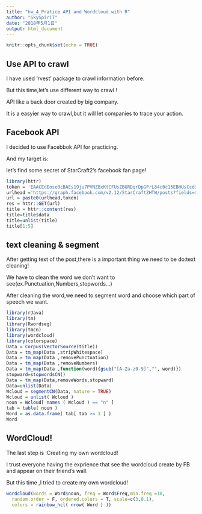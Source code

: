```yaml
---
title: "hw_4_Pratice API and Wordcloud with R"
author: "SkySpiriT"
date: "2018年5月1日"
output: html_document
---
```


```r
knitr::opts_chunk$set(echo = TRUE)
```

## Use API to crawl

I have used 'rvest' package to crawl information before.

But this time,let's use different way to crawl !

API like a back door created by big company.

It is a easyier way to crawl,but it will let companies to trace your action.

## Facebook API

I decided to use Facebbok API for practicing.

And my target is:

let's find some secret of StarCraft2's facebook fan page!
```r
library(httr)
token = 'EAACEdEose0cBAEs19ju7PVNZBxKtCFUsZBGRDqrDpGPrL84c0c15EBHUsCcd34uAYz13k1gW8qz5Hv2p98xDjm8eGZBYGjwinen5S3qxLAK7dW3E8PXrdMSxZAHH48ImyzZBrlTpxyqt8PvwXyDacCIOILNVKUGcDwCZACZADvff1wZA33osnbaRez9PHCCICW7ZCZCApnBP5ZC9gZCzqzIYYJOY'
urlhead ='https://graph.facebook.com/v2.12/StarCraftZHTW/posts?fields=message&access_token='
url = paste0(urlhead,token)
res = httr::GET(url)
title = httr::content(res)
title=title$data
title=unlist(title)
title[1:5]
```

##  text cleaning & segment
After getting text of the post,there is a important thing we need to be do:text cleaning!

We have to clean the word we don't want to see(ex.Punctuation,Numbers,stopwords...)

After cleaning the word,we need to segment word and choose which part of speech we want.

```r
library(rJava)
library(tm) 
library(Rwordseg) 
library(tmcn) 
library(wordcloud) 
library(colorspace)
Data = Corpus(VectorSource(title))
Data = tm_map(Data ,stripWhitespace)
Data = tm_map(Data ,removePunctuation)
Data = tm_map(Data ,removeNumbers)
Data = tm_map(Data ,function(word){gsub("[A-Za-z0-9]","", word)})
stopward=stopwordsCN()
Data = tm_map(Data,removeWords,stopward)
Data=unlist(Data)
Wcloud = segmentCN(Data, nature = TRUE)
Wcloud = unlist( Wcloud )
noun = Wcloud[ names ( Wcloud ) == "n" ]
tab = table( noun )
Word = as.data.frame( tab[ tab >= 1 ] )
Word
```

## WordCloud!
The last step is :Creating my own wordcloud!

I trust everyone having the exprience that see the wordcloud create by FB and appear on their friend's wall.

But this time ,I tried to create my own wordcloud!
```r
wordcloud(words = Word$noun, freq = Word$Freq,min.freq =10,
  random.order = F, ordered.colors = T, scale=c(3,0.1),
  colors = rainbow_hcl( nrow( Word ) ))
```
